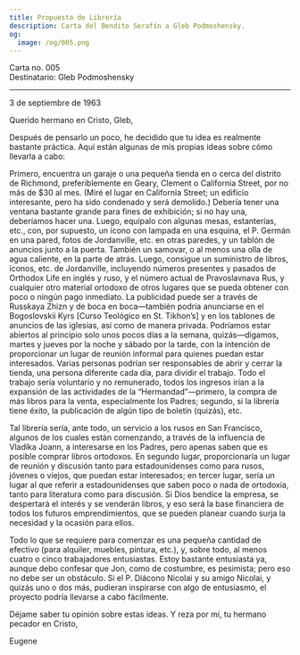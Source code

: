 ```yaml
---
title: Propuesta de Librería
description: Carta del Bendito Serafín a Gleb Podmoshensky.
og:
  image: /og/005.png
---
```


<div style={{textAlign:'right', fontFamily:'monospace'}}>Carta no. 005</div>
<div style={{textAlign:'left', fontFamily:'monospace'}}>Destinatario: Gleb Podmoshensky</div>

---

3 de septiembre de 1963

Querido hermano en Cristo, Gleb,

Después de pensarlo un poco, he decidido que tu idea es realmente bastante práctica. Aquí están algunas de mis propias ideas sobre cómo llevarla a cabo:

Primero, encuentra un garaje o una pequeña tienda en o cerca del distrito de Richmond, preferiblemente en Geary, Clement o California Street, por no más de $30 al mes. (Miré el lugar en California Street; un edificio interesante, pero ha sido condenado y será demolido.) Debería tener una ventana bastante grande para fines de exhibición; si no hay una, deberíamos hacer una. Luego, equípalo con algunas mesas, estanterías, etc., con, por supuesto, un ícono con lampada en una esquina, el P. Germán en una pared, fotos de Jordanville, etc. en otras paredes, y un tablón de anuncios junto a la puerta. También un samovar, o al menos una olla de agua caliente, en la parte de atrás. Luego, consigue un suministro de libros, íconos, etc. de Jordanville, incluyendo números presentes y pasados de Orthodox Life en inglés y ruso, y el número actual de Pravoslavnava Rus, y cualquier otro material ortodoxo de otros lugares que se pueda obtener con poco o ningún pago inmediato. La publicidad puede ser a través de Russkaya Zhizn y de boca en boca—también podría anunciarse en el Bogoslovskii Kyrs [Curso Teológico en St. Tikhon’s] y en los tablones de anuncios de las iglesias, así como de manera privada. Podríamos estar abiertos al principio solo unos pocos días a la semana, quizás—digamos, martes y jueves por la noche y sábado por la tarde, con la intención de proporcionar un lugar de reunión informal para quienes puedan estar interesados. Varias personas podrían ser responsables de abrir y cerrar la tienda, una persona diferente cada día, para dividir el trabajo. Todo el trabajo sería voluntario y no remunerado, todos los ingresos irían a la expansión de las actividades de la “Hermandad”—primero, la compra de más libros para la venta, especialmente los Padres; segundo, si la librería tiene éxito, la publicación de algún tipo de boletín (quizás), etc.

Tal librería sería, ante todo, un servicio a los rusos en San Francisco, algunos de los cuales están comenzando, a través de la influencia de Vladika Joann, a interesarse en los Padres, pero apenas saben que es posible comprar libros ortodoxos. En segundo lugar, proporcionaría un lugar de reunión y discusión tanto para estadounidenses como para rusos, jóvenes o viejos, que puedan estar interesados; en tercer lugar, sería un lugar al que referir a estadounidenses que saben poco o nada de ortodoxia, tanto para literatura como para discusión. Si Dios bendice la empresa, se despertará el interés y se venderán libros, y eso será la base financiera de todos los futuros emprendimientos, que se pueden planear cuando surja la necesidad y la ocasión para ellos.

Todo lo que se requiere para comenzar es una pequeña cantidad de efectivo (para alquiler, muebles, pintura, etc.), y, sobre todo, al menos cuatro o cinco trabajadores entusiastas. Estoy bastante entusiasta ya, aunque debo confesar que Jon, como de costumbre, es pesimista; pero eso no debe ser un obstáculo. Si el P. Diácono Nicolai y su amigo Nicolai, y quizás uno o dos más, pudieran inspirarse con algo de entusiasmo, el proyecto podría llevarse a cabo fácilmente.

Déjame saber tu opinión sobre estas ideas. Y reza por mí, tu hermano pecador en Cristo,

Eugene
